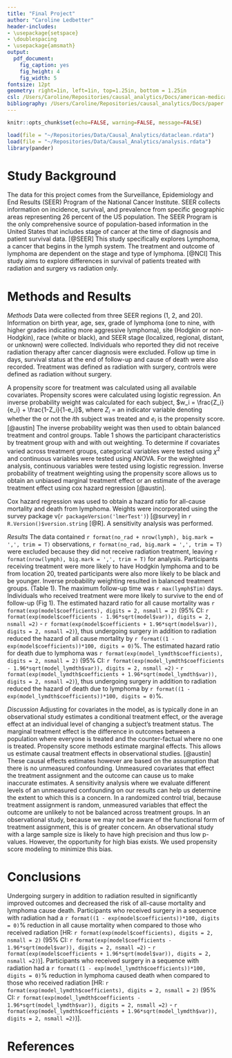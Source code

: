 ```yaml
---
title: "Final Project"
author: "Caroline Ledbetter"
header-includes:
- \usepackage{setspace}
- \doublespacing
- \usepackage{amsmath}
output:
  pdf_document:
    fig_caption: yes
    fig_height: 4
    fig_width: 5
fontsize: 12pt
geometry: right=1in, left=1in, top=1.25in, bottom = 1.25in
csl: /Users/Caroline/Repositories/causal_analytics/Docs/american-medical-association.csl
bibliography: /Users/Caroline/Repositories/causal_analytics/Docs/paper.bib
---
```


```r
knitr::opts_chunk$set(echo=FALSE, warning=FALSE, message=FALSE)
```


```r
load(file = "~/Repositories/Data/Causal_Analytics/dataclean.rdata")
load(file = "~/Repositories/Data/Causal_Analytics/analysis.rdata")
library(pander)
```

# Study Background  
The data for this project comes from the Surveillance, Epidemiology and End Results (SEER) Program of the National Cancer Institute. SEER collects information on incidence, survival, and prevalence from specific geographic areas representing 26 percent of the US population. The SEER Program is the only comprehensive source of population-based information in the United States that includes stage of cancer at the time of diagnosis and patient survival data. [@SEER] This study specifically explores Lymphoma, a cancer that begins in the lymph system. The treatment and outcome of lymphoma are dependent on the stage and type of lymphoma. [@NCI]  This study aims to explore differences in survival of patients treated with radiation and surgery vs radiation only.    

# Methods and Results  
*Methods*
Data were collected from three SEER regions (1, 2, and 20). Information on birth year, age, sex, grade of lymphoma (one to nine, with higher grades indicating more aggressive lymphoma), site (Hodgkin or non-Hodgkin), race (white or black), and SEER stage (localized, regional, distant, or unknown) were collected. Individuals who reported they did not receive radiation therapy after cancer diagnosis were excluded. Follow up time in days, survival status at the end of follow-up and cause of death were also recorded.   Treatment was defined as radiation with surgery, controls were defined as radiation without surgery.

A propensity score for treatment was calculated using all available covariates. Propensity scores were calculated using logistic regression. An inverse probability weight was calculated for each subject, $w_i =  \frac{Z_i}{e_i}  +  \frac{1-Z_i}{1-e_i}$, where *Z~i~* = an indicator variable denoting whether the or not the *i*th subject was treated and *e~i~* is the propensity score.[@austin]  The inverse probability weight was then used to obtain balanced treatment and control groups. Table 1 shows the participant characteristics by treatment group with and with out weighting. To determine if covariates varied across treatment groups, categorical variables were tested using $\chi ^2$ and continuous variables were tested using ANOVA. For the weighted analysis, continuous variables were tested using logistic regression. Inverse probability of treatment weighting using the propensity score allows us to obtain an unbiased marginal treatment effect or an estimate of the average treatment effect using cox hazard regression [@austin].

Cox hazard regression was used to obtain a hazard ratio for all-cause mortality and death from lymphoma. Weights were incorporated using the survey package v(`r packageVersion('lmerTest')`) [@survey] in `r R.Version()$version.string` [@R]. A sensitivity analysis was performed.   

*Results*
The data contained `r format(no_rad + nrow(lymph), big.mark = ',', trim = T)` observations, `r format(no_rad, big.mark = ',', trim = T)` were excluded because they did not receive radiation treatment, leaving `r format(nrow(lymph), big.mark = ',', trim = T)` for analysis. Participants receiving treatment were more likely to have Hodgkin lymphoma and to be from location 20, treated participants were also more likely to be black and be younger. Inverse probability weighting resulted in balanced treatment groups. (Table 1). The maximum follow-up time was `r max(lymph$Tim)` days. Individuals who received treatment were more likely to survive to the end of follow-up (Fig 1). The estimated hazard ratio for all cause mortality was `r format(exp(model$coefficients), digits = 2, nsmall = 2)` (95% CI: `r format(exp(model$coefficients - 1.96*sqrt(model$var)), digits = 2, nsmall =2)` - `r format(exp(model$coefficients + 1.96*sqrt(model$var)), digits = 2, nsmall =2)`), thus undergoing surgery in addition to radiation reduced the hazard of all cause mortality by `r format((1 - exp(model$coefficients))*100, digits = 0)`%. The estimated hazard ratio for death due to lymphoma was `r format(exp(model_lymdth$coefficients), digits = 2, nsmall = 2)` (95% CI: `r format(exp(model_lymdth$coefficients - 1.96*sqrt(model_lymdth$var)), digits = 2, nsmall =2)` - `r format(exp(model_lymdth$coefficients + 1.96*sqrt(model_lymdth$var)), digits = 2, nsmall =2)`), thus undergoing surgery in addition to radiation reduced the hazard of death due to lymphoma by `r format((1 - exp(model_lymdth$coefficients))*100, digits = 0)`%.  

*Discussion* Adjusting for covariates in the model, as is typically done in an observational study estimates a conditional treatment effect, or the average effect at an individual level of changing a subject's treatment status. The marginal treatment effect is the difference in outcomes between a population where everyone is treated and the counter-factual where no one is treated. Propensity score methods estimate marginal effects. This allows us estimate causal treatment effects in observational studies. [@austin] These causal effects estimates however are based on the assumption that there is no unmeasured confounding. Unmeasured covariates that effect the treatment assignment and the outcome can cause us to make inaccurate estimates. A sensitivity analysis where we evaluate different levels of an unmeasured confounding on our results can help us determine the extent to which this is a concern. In a randomized control trial, because treatment assignment is random, unmeasured variables that effect the outcome are unlikely to not be balanced across treatment groups. In an observational study, because we may not be aware of the functional form of treatment assignment, this is of greater concern. An observational study with a large sample size is likely to have high precision and thus low p-values. However, the opportunity for high bias exists. We used propensity score modeling to minimize this bias.  

# Conclusions  
Undergoing surgery in addition to radiation resulted in significantly improved outcomes and decreased the risk of all-cause mortality and lymphoma cause death. Participants who received surgery in a sequence with radiation had a `r format((1 - exp(model$coefficients))*100, digits = 0)`% reduction in all cause mortality when compared to those who received radiation [HR: `r format(exp(model$coefficients), digits = 2, nsmall = 2)` (95% CI: `r format(exp(model$coefficients - 1.96*sqrt(model$var)), digits = 2, nsmall =2)` - `r format(exp(model$coefficients + 1.96*sqrt(model$var)), digits = 2, nsmall =2)`)]. Participants who received surgery in a sequence with radiation had a `r format((1 - exp(model_lymdth$coefficients))*100, digits = 0)`% reduction in lymphoma caused death when compared to those who received radiation [HR: `r format(exp(model_lymdth$coefficients), digits = 2, nsmall = 2)` (95% CI: `r format(exp(model_lymdth$coefficients - 1.96*sqrt(model_lymdth$var)), digits = 2, nsmall =2)` - `r format(exp(model_lymdth$coefficients + 1.96*sqrt(model_lymdth$var)), digits = 2, nsmall =2)`)]. 

# References   

